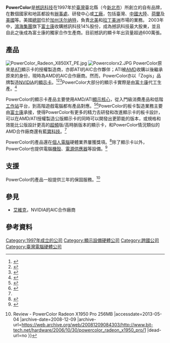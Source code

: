 {{noteTA
|G1=IT
}}
{{Infobox Company
| company_name     = 撼訊科技股份有限公司<br>PowerColor/Dataland
| company_name_en  = TUL Corporation
| company_logo     = [[File:PowerColor_Logo.png|200px]]
| vector_logo      = 
| company_type     = 
| genre            = 
| foundation       = 1997 <ref name=autogenerated3>[{{cite web |url=http://www.powercolor.com/eng/comp_branding.asp |title=存档副本 |accessdate=2013-05-04 |deadurl=yes |archiveurl=https://web.archive.org/web/20100309102812/http://www.powercolor.com/eng/comp_branding.asp |archivedate=2010-03-09 }} - Welcome to the PowerColor World</ref> 
| location_city    = 
| location_country = 
| location  = [[中華民國|中華民國]]（[[台灣|台灣]]）[[新北市|新北市]][[汐止區|汐止區]]新台五路一段79號7樓之7
| origins          = 
| key_people       = 
| area_served      = 
| industry         = [[電腦硬體|電腦硬體]]
| products         = [[顯示卡|顯示卡]]、[[電腦機殼|電腦機殼]]、[[電源供應器|電源供應器]]、[[多媒體|多媒體]]裝置
| revenue          = 
| operating_income = 
| net_income       = 
| num_employees    = 
| parent           = 
| divisions        =
| subsid           = 
| owner            = 
| company_slogan   = 
| homepage         = [http://www.powercolor.com/ www.powercolor.com]
| dissolved        = 
| footnotes        = 
}}

'''PowerColor'''是[[撼訊科技|撼訊科技]]在1997年於[[臺灣|臺灣]]臺北縣（今[[新北市|新北市]]）所創立的自有品牌，在數個國家和地區都設有[[辦事處|辦事處]]、研發中心或[[工廠|工廠]]，包括臺灣、[[中國大陸|中國大陸]]、[[荷蘭|荷蘭]]及[[美國|美國]]等。美國[[總部|總部]]位於[[加州|加州]][[沃尔纳特_(加利福尼亚州)|沃尔纳特]]，負責[[北美|北美]]和[[拉丁美洲|拉丁美洲]]市場的業務。
2003年中，[[鴻海集團|鴻海集團]]旗下[[富士康|富士康]]收購撼訊科技14%股份，成為撼訊科技最大股東，並且自此之後成為富士康的獨家合作生產商。目前撼訊的顯卡年出貨量超過600萬張。

== 產品 ==
[[File:PowerColor_Radeon_X850XT_PE.jpg|right]]
[[File:Powercolorx2.JPG|thumb]]
PowerColor原來是[[ATI|ATI]]顯示卡的授權製造商，亦即ATI的AIC合作夥伴；ATI被[[AMD|AMD]]收購以後繼承原來的身份，現時為AMD的AIC合作廠商。然而，PowerColor亦以「Zogis」品牌製造[[NVIDIA|NVIDIA]]的[[顯示卡|顯示卡]]。<ref>{{Cite web |url=http://www.theinquirer.net/default.aspx?article=34404 |title=Power Color USA does Nvidia - The Inquirer<!-- Bot generated title --> |accessdate=2013-05-04 |archive-date=2006-09-26 |archive-url=https://web.archive.org/web/20060926003723/http://www.theinquirer.net/default.aspx?article=34404 |dead-url=no }}</ref><ref>{{Cite web |url=http://www.nvidia.com/object/IO_35375.html |title=Press Release<!-- Bot generated title --> |accessdate=2013-05-04 |archive-date=2013-03-17 |archive-url=https://web.archive.org/web/20130317210700/http://www.nvidia.com/object/IO_35375.html |dead-url=no }}</ref><ref name=autogenerated2>{{cite web |url=http://www.power-color.com/club/ |title=存档副本 |accessdate=2013-05-04 |deadurl=yes |archiveurl=https://web.archive.org/web/20080430012409/http://power-color.com/club/ |archivedate=2008-04-30 }}</ref>PowerColor大部分的顯示卡實際是由[[富士康|富士康]]代工生產。<ref name=autogenerated1>{{Cite web |url=http://www.theinquirer.net/?article=12997 |title=Why PowerColor Radeons are different to ATI Radeons - The Inquirer<!-- Bot generated title --> |accessdate=2013-05-04 |archive-date=2015-02-14 |archive-url=https://web.archive.org/web/20150214115451/http://www.theinquirer.net/?article=12997 |dead-url=no }}</ref> 

PowerColor的顯示卡產品主要使用AMD/ATI[[顯示核心|顯示核心]]，從入門級消費產品和低階[[工作站|工作站]]平台，到高階遊戲電腦都有產品對應。<ref>{{Cite web |url=http://www.theinquirer.net/?article=16470 |title=Powercolor range stands out from the graphics crowd - The Inquirer<!-- Bot generated title --> |accessdate=2013-05-04 |archive-date=2005-03-18 |archive-url=https://web.archive.org/web/20050318171152/http://www.theinquirer.net/?article=16470 |dead-url=no }}</ref><ref>{{Cite web |url=http://www.powercolor.com/eng/Products.asp |title=Welcome to the PowerColor World - Products<!-- Bot generated title --> |accessdate=2013-05-04 |archive-date=2010-03-04 |archive-url=https://web.archive.org/web/20100304084125/http://www.powercolor.com/eng/products.asp |dead-url=no }}</ref>PowerColor的板卡製造業務主要由[[富士康|富士康]]承接，使得PowerColor有更多的精力去研發和改進顯示卡的板卡設計，可以在AMD/ATI授權製造公版顯示卡的同時可以開發出更節能的版本，或規格和效能比公版設計更高的[[超頻|超頻]]版/高時脈版本的顯示卡，和PowerColor情況類似的AMD合作廠商還有[[藍寶科技|藍寶科技]]。<ref name=autogenerated1 />

PowerColor的產品還在[[個人電腦|個人電腦]]硬體業界屢獲獎項。<ref>{{Cite web |url=http://www.powercolor.com/au/Awards.asp |title=Welcome to the PowerColor World - Awards<!-- Bot generated title --> |accessdate=2013-05-04 |archive-date=2013-04-24 |archive-url=https://web.archive.org/web/20130424134608/http://powercolor.com/au/awards.asp |dead-url=no }}</ref>除了顯示卡以外，PowerColor也提供電腦[[機殼|機殼]]、[[電源供應器|電源供應器]]等設備。<ref>{{Cite web |url=http://www.powercolor.com/Tw/default.asp |title=PowerColor Official Website - Graphics, Cases, Power Supply |accessdate=2013-05-04 |archive-date=2013-05-05 |archive-url=https://web.archive.org/web/20130505004900/http://powercolor.com/Tw/default.asp |dead-url=no }}</ref>

== 支援 ==
PowerColor的產品一般提供三年的保固服務。<ref>{{Cite web |url=http://www.bit-tech.net/hardware/2006/10/30/powercolor_radeon_x1950_pro/1 |title=bit-tech.net {{!}} Review - PowerColor Radeon X1950 Pro 256MB<!-- Bot generated title --> |accessdate=2013-05-04 |archive-date=2008-12-09 |archive-url=https://web.archive.org/web/20081209084303/http://www.bit-tech.net/hardware/2006/10/30/powercolor_radeon_x1950_pro/1 |dead-url=no }}</ref>

== 參見 ==
* [[艾維克|艾維克]]，NVIDIA的AIC合作廠商

== 參考資料 ==
{{Commons category|PowerColor}}
{{reflist}}

[[Category:1997年成立的公司|Category:1997年成立的公司]]
[[Category:顯示設備硬體公司|Category:顯示設備硬體公司]]
[[Category:跨國公司|Category:跨國公司]]
[[Category:臺灣電腦硬體公司|Category:臺灣電腦硬體公司]]